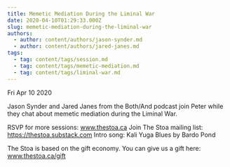 ```yaml
---
title: Memetic Mediation During the Liminal War
date: 2020-04-10T01:29:33.000Z
slug: memetic-mediation-during-the-liminal-war
authors:
  - author: content/authors/jason-synder.md
  - author: content/authors/jared-janes.md
tags:
  - tag: content/tags/session.md
  - tag: content/tags/memetic-mediation.md
  - tag: content/tags/liminal-war.md
---
```






Fri Apr 10 2020

Jason Synder and Jared Janes from the Both/And podcast join Peter while they chat about memetic mediation during the Liminal War.

RSVP for more sessions: www.thestoa.ca
Join The Stoa mailing list: https://thestoa.substack.com
Intro song: Kali Yuga Blues by Bardo Pond

The Stoa is based on the gift economy. You can give us a gift here: www.thestoa.ca/gift


